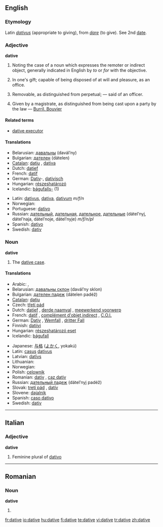 ==English==

===Etymology===
Latin ''[[dativus]]'' (appropriate to giving), from ''[[dare#Latin|dare]]'' (to give). See 2nd [[date]].

===Adjective===
'''dative'''

# {{Grammar}} Noting the case of a noun which expresses the remoter or indirect object, generally indicated in English by ''to'' or ''for'' with the objective.
# {{legal}} In one's gift; capable of being disposed of at will and pleasure, as an office.
# {{legal}} Removable, as distinguished from perpetual; &mdash; said of an officer.
# {{legal}} Given by a magistrate, as distinguished from being cast upon a party by the law &mdash; [[Burril. Bouvier]]

====Related terms====
*[[dative executor]]

====Translations====
{{top}}
*Belarusian: [[давальны]] (davál’ny)
*Bulgarian: [[дателен]] (dátelen)
*[[Catalan]]: [[datiu]] {{m}}, [[dativa]] {{f}}
*Dutch: [[datief]] {{m}}
*French: [[datif]] {{m}}
*German: [[Dativ]]-, [[dativisch]]
*Hungarian: [[részeshatározó]]
*Icelandic: [[þágufall|þágufalls-]] (1)
{{mid}}
*Latin: [[dativus]], [[dativa]], [[dativum]] ''m/f/n''
*Norwegian: {{t-|no|dativ}}
*Portuguese: [[dativo]] {{m}}
*Russian: [[дательный]], [[дательная]], [[дательное]], [[дательные]] (dátel’nyj, dátel’naja, dátel’noje, dátel’nyje) ''m/f/n/pl''
*Spanish: [[dativo]] {{m}}
*Swedish: [[dativ]]
{{bottom}}

===Noun===
'''dative'''

# The [[dative case]].

====Translations====
{{top}}
*Arabic: {{ARchar|[[حالة المفعول له|حَالةُ المَفْعُولُ لَهُ]]}} {{unicode|(ħáːltu l-mafʕúːlu láhu)}} {{f}}, {{ARchar|[[حالة من حالات النصب|حَالَة مِنْ حَالاَتُ النُّصْب]]}} {{unicode|(ħáːla min al-ħaláːtu n-núʂb)}} {{f}}
*Belarusian: [[давальны склон]] (davál’ny sklon) {{m}}
*Bulgarian: [[дателен падеж]] (dátelen padéž) {{m}}
*[[Catalan]]: [[datiu]] {{m}}
*Czech: [[třetí pád]] {{m}}
*Dutch: [[datief]] {{m}}, [[derde naamval]] {{m}}, [[meewerkend voorwerp]] {{n}}
*French: [[datif]] {{m}}, [[complément d'objet indirect]] {{m}}, [[C.O.I.]] {{m}}
*German: [[Dativ]] {{m}}, [[Wemfall]] {{m}}, [[dritter Fall]] {{m}}
*Finnish: [[datiivi]]
*Hungarian: [[részeshatározó eset]]
*Icelandic: [[þágufall]] {{n}}
{{mid}}
*Japanese: [[与格]] ([[よかく]], yokakú)
*Latin: [[casus]] [[dativus]] {{m}}
*Latvian: [[datīvs]] {{m}}
* Lithuanian: {{t+|lt|naudininkas|m}}
*Norwegian: {{t-|no|dativ|m}}
*Polish: [[celownik]] {{m}}
*Romanian: [[dativ]] {{n}}, [[caz dativ]] {{n}}
*Russian: [[дательный падеж]] (dátel’nyj padéž) {{m}}
*Slovak: [[tretí pád]] {{m}}, [[datív]] {{m}}
*Slovene: [[dajalnik]] {{m}}
*Spanish: [[caso dativo]] {{m}}
*Swedish: [[dativ]]
{{bottom}}

----

==Italian==

===Adjective===
'''dative'''

# Feminine plural of [[dativo]]

----

==Romanian==

===Noun===
'''dative''' {{n|p}}

# {{plural of|dativ|lang=Romanian}}

[[fr:dative]]
[[io:dative]]
[[hu:dative]]
[[fi:dative]]
[[te:dative]]
[[vi:dative]]
[[tr:dative]]
[[zh:dative]]